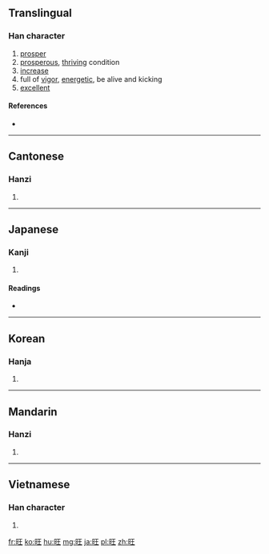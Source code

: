 {{also|𫞂}}
==Translingual==

===Han character===
{{Han char|rn=72|rad=日|as=04|sn=8|four=6101<sub>4</sub>|canj=日一土 (AMG)}}

# [[prosper]]
# [[prosperous]], [[thriving]] condition 
# [[increase]]
# full of [[vigor]], [[energetic]], be alive and kicking
# [[excellent]]

====References====
* {{Han ref|kx=0490.240|dkj=13774|dj=0851.240|hdz=21488.040|uh=65FA|ud=26106|bh=A9F4|bd=43508}}

----

==Cantonese==

===Hanzi===
{{yue-hanzi|jyut=wong6|y=wong6}}

# {{defn|lang=yue|sort=日04}}

----

==Japanese==

===Kanji===
{{ja-kanji|grade=|rs=日04}}

# {{defn|lang=ja|sort=日04}}

====Readings====
* {{ja-readings|on=[[おう]] (ō)|kun=[[さかん]] (sakan)}}

----

==Korean==

===Hanja===
{{ko-hanja|hangeul=왕|eumhun=|rv=wang|mr=wang|y=wang}}

# {{defn|lang=ko|sort=日04}}

----

==Mandarin==

===Hanzi===
{{cmn-hanzi|pin=[[wàng]] ([[wang4]])|wg=wang<sup>4</sup>}}

# {{defn|lang=cmn|sort=日04}}

----

==Vietnamese==

===Han character===
{{vi-hantu|[[vượng]]|rs=日04}}

# {{defn|lang=vi|sort=日04}}

[[fr:旺]]
[[ko:旺]]
[[hu:旺]]
[[mg:旺]]
[[ja:旺]]
[[pl:旺]]
[[zh:旺]]